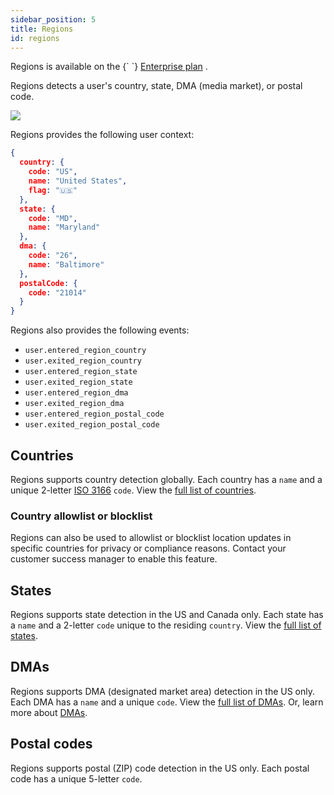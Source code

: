 ```yaml
---
sidebar_position: 5
title: Regions
id: regions
---
```


<Alert alertType="info">
  Regions is available on the {` `}
  <a href="https://radar.com/pricing" target="_blank">Enterprise plan</a>
  .
</Alert>

Regions detects a user's country, state, DMA (media market), or postal code.

<img src="https://images.ctfassets.net/f2vbu16fzuly/2pca0FMJnc8f3KqnR3VXKF/760a5eda627a7294231f900a1f20c5f8/regions.svg" className="hero-image" />

Regions provides the following user context:

```json
{
  country: {
    code: "US",
    name: "United States",
    flag: "🇺🇸"
  },
  state: {
    code: "MD",
    name: "Maryland"
  },
  dma: {
    code: "26",
    name: "Baltimore"
  },
  postalCode: {
    code: "21014"
  }
}
```

Regions also provides the following events:

- `user.entered_region_country`
- `user.exited_region_country`
- `user.entered_region_state`
- `user.exited_region_state`
- `user.entered_region_dma`
- `user.exited_region_dma`
- `user.entered_region_postal_code`
- `user.exited_region_postal_code`

## Countries

Regions supports country detection globally. Each country has a `name` and a unique 2-letter [ISO 3166](https://en.wikipedia.org/wiki/List_of_ISO_3166_country_codes) `code`. View the [full list of countries](/regions/countries).

### Country allowlist or blocklist

Regions can also be used to allowlist or blocklist location updates in specific countries for privacy or compliance reasons. Contact your customer success manager to enable this feature.

## States

Regions supports state detection in the US and Canada only. Each state has a `name` and a 2-letter `code` unique to the residing `country`. View the [full list of states](/regions/states).

## DMAs

Regions supports DMA (designated market area) detection in the US only. Each DMA has a `name` and a unique `code`. View the [full list of DMAs](/regions/dmas). Or, learn more about [DMAs](https://en.wikipedia.org/wiki/Media_market).

## Postal codes

Regions supports postal (ZIP) code detection in the US only. Each postal code has a unique 5-letter `code`.
